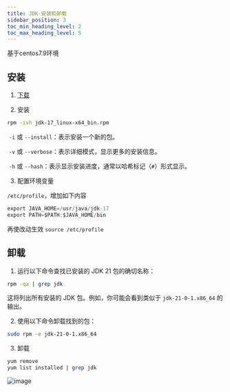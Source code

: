 ```yaml
---
title: JDK-安装和卸载
sidebar_position: 3
toc_min_heading_level: 2
toc_max_heading_level: 5
---
```


基于centos7.9环境

## 安装

1. [下载](https://download.oracle.com/java/17/latest/jdk-17_linux-x64_bin.rpm)

2. 安装

```bash
rpm -ivh jdk-17_linux-x64_bin.rpm
   ```

​		`-i` 或 `--install`：表示安装一个新的包。

​		`-v` 或 `--verbose`：表示详细模式，显示更多的安装信息。

​		`-h` 或 `--hash`：表示显示安装进度，通常以哈希标记（`#`）形式显示。

3. 配置环境变量

`/etc/profile`，增加如下内容

```java
export JAVA_HOME=/usr/java/jdk-17
export PATH=$PATH:$JAVA_HOME/bin
   ```

再使改动生效 `source /etc/profile`



## 卸载

1. 运行以下命令查找已安装的 JDK 21 包的确切名称：

```bash
rpm -qa | grep jdk
   ```

这将列出所有安装的 JDK 包。例如，你可能会看到类似于 `jdk-21-0-1.x86_64` 的输出。

2. 使用以下命令卸载找到的包：

```bash
sudo rpm -e jdk-21-0-1.x86_64
   ```

3. 卸载

```bash
yum remove
yum list installed | grep jdk
   ```

<div style={{ textAlign: 'center', width: '100%' }}>
    <img src="/analysis-project/img/jdk/jdk-4.png" alt="image" style={{ maxWidth: '70%', height: 'auto', display: 'block', margin: '0 auto' }} />
</div>

[//]: # (<img src="/Users/liufei/docs/typora笔记/images/jdk/jdk-4.png" alt="image-20240610212901351" style="zoom: 50%;" />)

